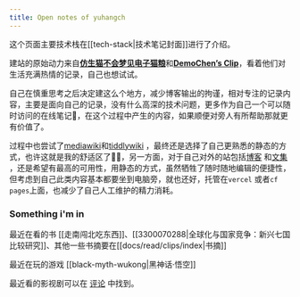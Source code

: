 ```yaml
---
title: Open notes of yuhangch
---
```



这个页面主要技术栈在[[tech-stack|技术笔记封面]]进行了介绍。

建站的原始动力来自[**仿生猫不会梦见电子猫粮**](https://jefftay.com/)和[**DemoChen’s Clip**](https://clip.demochen.com/?ref=dc)，看着他们对生活充满热情的记录，自己也想试试。

自己在慎重思考之后决定建这么个地方，减少博客输出的拘谨，相对专注的记录内容，主要是面向自己的记录，没有什么高深的技术问题，更多作为自己一个可以随时访问的在线笔记📒，在这个过程中产生的内容，如果顺便对旁人有所帮助那就更有价值了。

过程中也尝试了[mediawiki](https://www.mediawiki.org/)和[tiddlywiki](https://tiddlywiki.org/)
，最终还是选择了自己更熟悉的静态的方式，也许这就是我的舒适区了🤦‍♂️，另一方面，对于自己对外的站包括[博客](https://yuhang.ch)
和[文集](https://chenyuhang.cn)
，还是希望有最高的可用性，用静态的方式，虽然牺牲了随时随地编辑的便捷性，但考虑到自己此类内容基本都要坐到电脑旁，就也还好，托管在`vercel`
或者`cf pages`上面，也减少了自己人工维护的精力消耗。

### Something i'm in

最近在看的书 [[走南闯北吃东西]]、[[3300070288|全球化与国家竞争：新兴七国比较研究]]、其他一些书摘要在[[docs/read/clips/index|书摘]]

最近在玩的游戏 [[black-myth-wukong|黑神话·悟空]] 

最近看的影视剧可以在 [评论](/reviews/) 中找到。










